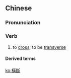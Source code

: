 {{also|横断}}
==Chinese==
{{zh-forms|s=横断}}

===Pronunciation===
{{zh-pron
|m=héngduàn
|c=waang4 dyun6
|cat=v
}}

===Verb===
{{zh-verb}}

# to [[cross]]; to be [[transverse]]

====Derived terms====
{{zh-der|橫斷步道|橫斷面:héngduànmiàn}}

[[ko:橫斷]]